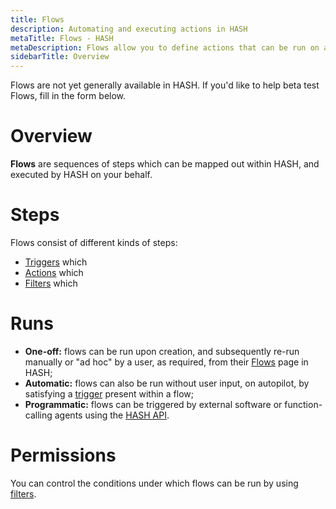 ```yaml
---
title: Flows
description: Automating and executing actions in HASH
metaTitle: Flows - HASH
metaDescription: Flows allow you to define actions that can be run on a schedule, in response to a trigger, or manually
sidebarTitle: Overview
---
```


<Callout style="information" type="coming-soon">
  Flows are not yet generally available in HASH. If you'd like to help beta test
  Flows, fill in the form below.
</Callout>

# Overview

**Flows** are sequences of steps which can be mapped out within HASH, and executed by HASH on your behalf.

# Steps

Flows consist of different kinds of steps:

- [Triggers](/guide/flows/triggers) which
- [Actions](/guide/flows/actions) which
- [Filters](/guide/flows/filters) which 

# Runs

- **One-off:** flows can be run upon creation, and subsequently re-run manually or "ad hoc" by a user, as required, from their [Flows](https://app.hash.ai/flows) page in HASH;
- **Automatic:** flows can also be run without user input, on autopilot, by satisfying a [trigger](/guide/flows/triggers) present within a flow;
- **Programmatic:** flows can be triggered by external software or function-calling agents using the [HASH API](https://hash.dev/docs/api).

# Permissions

You can control the conditions under which flows can be run by using [filters](/guide/flows/filters).